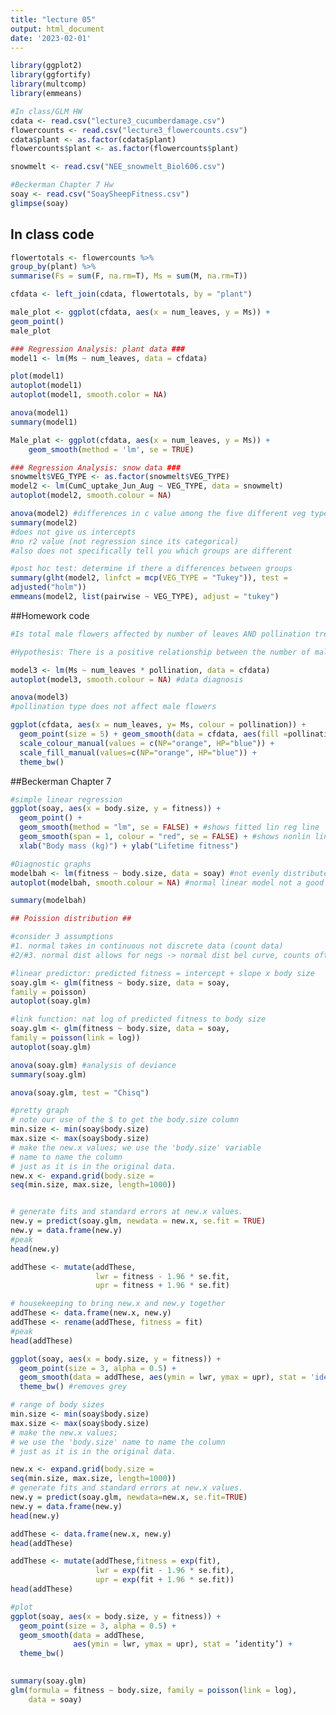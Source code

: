 ```yaml
---
title: "lecture 05"
output: html_document
date: '2023-02-01'
---
```


```r

library(ggplot2)
library(ggfortify)
library(multcomp)
library(emmeans)

#In class/GLM HW 
cdata <- read.csv("lecture3_cucumberdamage.csv")
flowercounts <- read.csv("lecture3_flowercounts.csv")
cdata$plant <- as.factor(cdata$plant)
flowercounts$plant <- as.factor(flowercounts$plant)

snowmelt <- read.csv("NEE_snowmelt_Biol606.csv")

#Beckerman Chapter 7 Hw
soay <- read.csv("SoaySheepFitness.csv")
glimpse(soay)
```

## In class code 
```r

flowertotals <- flowercounts %>%
group_by(plant) %>%
summarise(Fs = sum(F, na.rm=T), Ms = sum(M, na.rm=T))

cfdata <- left_join(cdata, flowertotals, by = "plant")

male_plot <- ggplot(cfdata, aes(x = num_leaves, y = Ms)) +
geom_point()
male_plot

```

```r
### Regression Analysis: plant data ###
model1 <- lm(Ms ~ num_leaves, data = cfdata)

plot(model1)
autoplot(model1) 
autoplot(model1, smooth.color = NA)

anova(model1)
summary(model1)

Male_plat <- ggplot(cfdata, aes(x = num_leaves, y = Ms)) +
	geom_smooth(method = 'lm', se = TRUE)

```

```r
### Regression Analysis: snow data ###
snowmelt$VEG_TYPE <- as.factor(snowmelt$VEG_TYPE)
model2 <- lm(CumC_uptake_Jun_Aug ~ VEG_TYPE, data = snowmelt)
autoplot(model2, smooth.colour = NA)

anova(model2) #differences in c value among the five different veg types 
summary(model2)
#does not give us intercepts 
#no r2 value (not regression since its categorical)
#also does not specifically tell you which groups are different 

#post hoc test: determine if there a differences between groups 
summary(glht(model2, linfct = mcp(VEG_TYPE = "Tukey")), test = 
adjusted("holm"))
emmeans(model2, list(pairwise ~ VEG_TYPE), adjust = "tukey")

```

##Homework code 
```r
#Is total male flowers affected by number of leaves AND pollination treatment (in a single linear model)? 

#Hypothesis: There is a positive relationship between the number of male flowers by the number of leaves and pollination treatment does not have an affect  

model3 <- lm(Ms ~ num_leaves * pollination, data = cfdata) 
autoplot(model3, smooth.colour = NA) #data diagnosis

anova(model3) 
#pollination type does not affect male flowers 

ggplot(cfdata, aes(x = num_leaves, y= Ms, colour = pollination)) +
  geom_point(size = 5) + geom_smooth(data = cfdata, aes(fill =pollination)) +
  scale_colour_manual(values = c(NP="orange", HP="blue")) +
  scale_fill_manual(values=c(NP="orange", HP="blue")) +
  theme_bw()
```

##Beckerman Chapter 7 
```r
#simple linear regression
ggplot(soay, aes(x = body.size, y = fitness)) +
  geom_point() +
  geom_smooth(method = "lm", se = FALSE) + #shows fitted lin reg line
  geom_smooth(span = 1, colour = "red", se = FALSE) + #shows nonlin line (more flexible), span controls curvature
  xlab("Body mass (kg)") + ylab("Lifetime fitness")

#Diagnostic graphs
modelbah <- lm(fitness ~ body.size, data = soay) #not evenly distributed along normal q-q line
autoplot(modelbah, smooth.colour = NA) #normal linear model not a good model based on data distribution 

summary(modelbah)
```

```r
## Poission distribution ##

#consider 3 assumptions
#1. normal takes in continuous not discrete data (count data)
#2/#3. normal dist allows for negs -> normal dist bel curve, counts often asymmetrically dist

#linear predictor: predicted fitness = intercept + slope x body size
soay.glm <- glm(fitness ~ body.size, data = soay, 
family = poisson) 
autoplot(soay.glm)

#link function: nat log of predicted fitness to body size 
soay.glm <- glm(fitness ~ body.size, data = soay, 
family = poisson(link = log)) 
autoplot(soay.glm)

anova(soay.glm) #analysis of deviance
summary(soay.glm)

anova(soay.glm, test = "Chisq")
```

```r
#pretty graph
# note our use of the $ to get the body.size column 
min.size <- min(soay$body.size)
max.size <- max(soay$body.size)
# make the new.x values; we use the 'body.size' variable 
# name to name the column 
# just as it is in the original data. 
new.x <- expand.grid(body.size =
seq(min.size, max.size, length=1000))


# generate fits and standard errors at new.x values. 
new.y = predict(soay.glm, newdata = new.x, se.fit = TRUE)
new.y = data.frame(new.y)
#peak 
head(new.y)

addThese <- mutate(addThese,
                   lwr = fitness - 1.96 * se.fit,
                   upr = fitness + 1.96 * se.fit)

# housekeeping to bring new.x and new.y together 
addThese <- data.frame(new.x, new.y)
addThese <- rename(addThese, fitness = fit) 
#peak
head(addThese)

ggplot(soay, aes(x = body.size, y = fitness)) + 
  geom_point(size = 3, alpha = 0.5) +
  geom_smooth(data = addThese, aes(ymin = lwr, ymax = upr), stat = 'identity') +
  theme_bw() #removes grey
```

```r
# range of body sizes 
min.size <- min(soay$body.size)
max.size <- max(soay$body.size)
# make the new.x values; 
# we use the 'body.size' name to name the column 
# just as it is in the original data. 

new.x <- expand.grid(body.size =
seq(min.size, max.size, length=1000))
# generate fits and standard errors at new.x values. 
new.y = predict(soay.glm, newdata=new.x, se.fit=TRUE)
new.y = data.frame(new.y)
head(new.y)

addThese <- data.frame(new.x, new.y)
head(addThese)

addThese <- mutate(addThese,fitness = exp(fit),
                   lwr = exp(fit - 1.96 * se.fit),
                   upr = exp(fit + 1.96 * se.fit))
head(addThese)

#plot
ggplot(soay, aes(x = body.size, y = fitness)) +
  geom_point(size = 3, alpha = 0.5) +
  geom_smooth(data = addThese, 
              aes(ymin = lwr, ymax = upr), stat = ’identity’) +
  theme_bw()
  
```

```r
summary(soay.glm)
glm(formula = fitness ~ body.size, family = poisson(link = log), 
    data = soay)
```
